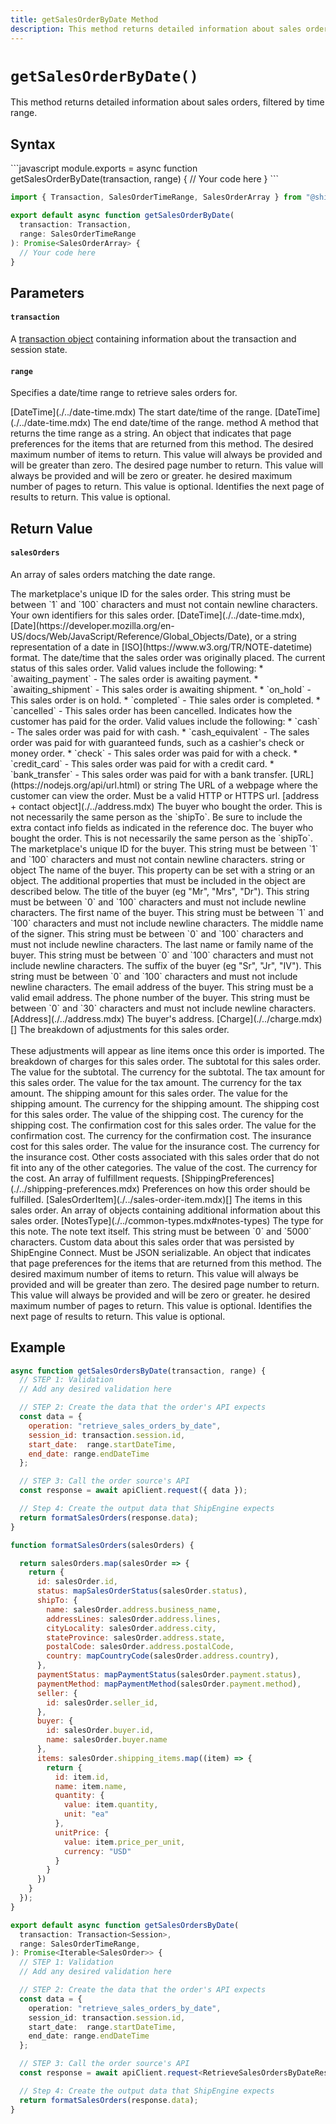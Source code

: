 ```yaml
---
title: getSalesOrderByDate Method
description: This method returns detailed information about sales orders, filtered by time range.
---
```



`getSalesOrderByDate()`
===========================
This method returns detailed information about sales orders, filtered by time range.


Syntax
-----------------------------------------------
<CodeWrapper>
```javascript
module.exports = async function getSalesOrderByDate(transaction, range) {
  // Your code here
}
```

```typescript
import { Transaction, SalesOrderTimeRange, SalesOrderArray } from "@shipengine/connect-sdk";

export default async function getSalesOrderByDate(
  transaction: Transaction,
  range: SalesOrderTimeRange
): Promise<SalesOrderArray> {
  // Your code here
}
```
</CodeWrapper>



Parameters
-----------------------------------------------

#### `transaction`
A [transaction object](../transaction.mdx) containing information about the transaction and session state.

#### `range`
Specifies a date/time range to retrieve sales orders for.

<Reference>

  <Field name="startDateTime" nullable={true}>
    <Type>
      [DateTime](./../date-time.mdx)
    </Type>
    <Description>
      The start date/time of the range.
    </Description>
  </Field>

  <Field name="endDateTime" nullable={true}>
    <Type>
      [DateTime](./../date-time.mdx)
    </Type>
    <Description>
      The end date/time of the range.
    </Description>
  </Field>

  <Field name="toString" nullable={false}>
    <Type>
      method
    </Type>
    <Description>
      A method that returns the time range as a string.
    </Description>
  </Field>

  <Field name="paging" type="object" nullable={false}>
    <Description>
      An object that indicates that page preferences for the items that are returned from this method.
    </Description>
  </Field>

  <Field name="paging.pageSize" type="number" nullable={false}>
    <Description>
      The desired maximum number of items to return. This value will always be provided and will be greater than zero.
    </Description>
  </Field>

  <Field name="paging.pageNumber" type="number" nullable={true}>
    <Description>
      The desired page number to return. This value will always be provided and will be zero or greater.
    </Description>
  </Field>

  <Field name="paging.pageCount" type="number" nullable={false}>
    <Description>
      he desired maximum number of pages to return. This value is optional.
    </Description>
  </Field>

  <Field name="paging.cursor" type="string" nullable={true}>
    <Description>
      Identifies the next page of results to return. This value is optional.
    </Description>
  </Field>

</Reference>



Return Value
-----------------------------------------------
#### `salesOrders`
An array of sales orders matching the date range.

<Reference>

  <Field name="id" type="string" required={true}>
    <Description>
      The marketplace's unique ID for the sales order. This string must be between `1` and `100` characters and must not contain newline characters.
    </Description>
  </Field>

  <Field name="identifiers" type="object" required={false}>
    <Description>
      Your own identifiers for this sales order.
    </Description>
  </Field>

  <Field name="createdDateTime" required={true}>
    <Type>
      [DateTime](./../date-time.mdx), <br/>
      [Date](https://developer.mozilla.org/en-US/docs/Web/JavaScript/Reference/Global_Objects/Date), or a string representation of a date in [ISO](https://www.w3.org/TR/NOTE-datetime) format.
    </Type>
    <Description>
      The date/time that the sales order was originally placed.
    </Description>
  </Field>

  <Field name="status" type="string" required={true}>
    <Description>
      The current status of this sales order. Valid values include the following:
      * `awaiting_payment` - The sales order is awaiting payment.
      * `awaiting_shipment` - This sales order is awaiting shipment.
      * `on_hold` - This sales order is on hold.
      * `completed` - Thie sales order is completed.
      * `cancelled` - This sales order has been cancelled.
    </Description>
  </Field>

  <Field name="paymentMethod" type="string" required={false}>
    <Description>
      Indicates how the customer has paid for the order. Valid values include the following:
      * `cash` - The sales order was paid for with cash.
      * `cash_equivalent` - The sales order was paid for with guaranteed funds, such as a cashier's check or money order.
      * `check` - This sales order was paid for with a check.
      * `credit_card` - This sales order was paid for with a credit card.
      * `bank_transfer` - This sales order was paid for with a bank transfer.
    </Description>
  </Field>

  <Field name="orderURL" required={false}>
    <Type>
      [URL](https://nodejs.org/api/url.html) or string
    </Type>
    <Description>
      The URL of a webpage where the customer can view the order.  Must be a valid HTTP or HTTPS url.
    </Description>
  </Field>

  <Field name="shipTo" required={true}>
    <Type>
      [address + contact object](./../address.mdx)
    </Type>
    <Description>
      The buyer who bought the order. This is not necessarily the same person as the `shipTo`. Be sure to include the extra contact info fields as indicated in the reference doc.
    </Description>
  </Field>

  <Field name="buyer" type="object" required={true}>
    <Description>
      The buyer who bought the order. This is not necessarily the same person as the `shipTo`.
    </Description>
  </Field>

  <Field name="buyer.id" type="string" required={true}>
    <Description>
      The marketplace's unique ID for the buyer. This string must be between `1` and `100` characters and must not contain newline characters.
    </Description>
  </Field>

  <Field name="buyer.name" required={true}>
    <Type>
      string or object
    </Type>
    <Description>
      The name of the buyer. This property can be set with a string or an object. The additional properties that must be included in the object are described below.
    </Description>
  </Field>

  <Field name="buyer.name.title" type="string" required={false}>
    <Description>
      The title of the buyer (eg "Mr", "Mrs", "Dr"). This string must be between `0` and `100` characters and must not include newline characters.
    </Description>
  </Field>

  <Field name="buyer.name.given" type="string" required={true}>
    <Description>
      The first name of the buyer. This string must be between `1` and `100` characters and must not include newline characters.
    </Description>
  </Field>

  <Field name="buyer.name.middle" type="string" required={false}>
    <Description>
      The middle name of the signer. This string must be between `0` and `100` characters and must not include newline characters.
    </Description>
  </Field>

  <Field name="buyer.name.family" type="string" required={false}>
    <Description>
      The last name or family name of the buyer. This string must be between `0` and `100` characters and must not include newline characters.
    </Description>
  </Field>

  <Field name="buyer.name.suffix" type="string" required={false}>
    <Description>
      The suffix of the buyer (eg "Sr", "Jr", "IV"). This string must be between `0` and `100` characters and must not include newline characters.
    </Description>
  </Field>

  <Field name="buyer.email" type="string" required={false}>
    <Description>
      The email address of the buyer. This string must be a valid email address.
    </Description>
  </Field>

  <Field name="buyer.phoneNumber" type="string" required={false}>
    <Description>
      The phone number of the buyer. This string must be between `0` and `30` characters and must not include newline characters.
    </Description>
  </Field>

  <Field name="buyer.address" required={false}>
    <Type>
      [Address](./../address.mdx)
    </Type>
    <Description>
      The buyer's address.
    </Description>
  </Field>

  <Field name="adjustments" required={false}>
    <Type>
      [Charge](./../charge.mdx)[]
    </Type>
    <Description>
      The breakdown of adjustments for this sales order. <br/> <br/> These adjustments will appear as line items once this order is imported.
    </Description>
  </Field>

  <Field name="charges" type="object" required={false}>
    <Description>
      The breakdown of charges for this sales order.
    </Description>
  </Field>

  <Field name="charges.subTotal" type="object" required={false}>
    <Description>
      The subtotal for this sales order.
    </Description>
  </Field>

  <Field name="charges.subTotal.value" type="number" required={true}>
    <Description>
      The value for the subtotal.
    </Description>
  </Field>

  <Field name="charges.subTotal.currency" type="string" required={true}>
    <Description>
      The currency for the subtotal.
    </Description>
  </Field>

  <Field name="charges.taxAmount" type="object" required={false}>
    <Description>
      The tax amount for this sales order.
    </Description>
  </Field>

  <Field name="charges.taxAmount.value" type="number" required={true}>
    <Description>
      The value for the tax amount.
    </Description>
  </Field>

  <Field name="charges.taxAmount.currency" type="string" required={true}>
    <Description>
      The currency for the tax amount.
    </Description>
  </Field>

  <Field name="charges.shippingAmount" type="object" required={false}>
    <Description>
      The shipping amount for this sales order.
    </Description>
  </Field>

  <Field name="charges.shippingAmount.value" type="number" required={true}>
    <Description>
      The value for the shipping amount.
    </Description>
  </Field>

  <Field name="charges.shippingAmount.currency" type="string" required={true}>
    <Description>
      The currency for the shipping amount.
    </Description>
  </Field>

  <Field name="charges.shippingCost" type="object" required={false}>
    <Description>
      The shipping cost for this sales order.
    </Description>
  </Field>

  <Field name="charges.shippingCost.value" type="number" required={true}>
    <Description>
      The value of the shipping cost.
    </Description>
  </Field>

  <Field name="charges.shippingCost.currency" type="string" required={true}>
    <Description>
      The curency for the shipping cost.
    </Description>
  </Field>

  <Field name="charges.confirmationCost" type="object" required={false}>
    <Description>
      The confirmation cost for this sales order.
    </Description>
  </Field>

  <Field name="charges.confirmationCost.value" type="number" required={true}>
    <Description>
      The value for the confirmation cost.
    </Description>
  </Field>

  <Field name="charges.confirmationCost.currency" type="string" required={true}>
    <Description>
      The currency for the confirmation cost.
    </Description>
  </Field>

  <Field name="charges.insuranceCost" type="object" required={false}>
    <Description>
      The insurance cost for this sales order.
    </Description>
  </Field>

  <Field name="charges.insuranceCost.value" type="number" required={true}>
    <Description>
      The value for the insurance cost.
    </Description>
  </Field>

  <Field name="charges.insuranceCost.currency" type="string" required={true}>
    <Description>
      The currency for the insurance cost.
    </Description>
  </Field>

  <Field name="charges.otherCost" type="object" required={false}>
    <Description>
      Other costs associated with this sales order that do not fit into any of the other categories.
    </Description>
  </Field>

  <Field name="charges.otherCost.value" type="number" required={true}>
    <Description>
      The value of the cost.
    </Description>
  </Field>

  <Field name="charges.otherCost.currency" type="string" required={true}>
    <Description>
      The currency for the cost.
    </Description>
  </Field>

  <Field name="requestedFulfillments" type="object[]" required={true}>
    <Description>
      An array of fulfillment requests.
    </Description>
  </Field>

  <Field name="requestedFulfillments[].shippingPreferences" required={false}>
    <Type>
      [ShippingPreferences](./../shipping-preferences.mdx)
    </Type>
    <Description>
      Preferences on how this order should be fulfilled.
    </Description>
  </Field>

  <Field name="requestedFulfillments[].items" required={true}>
    <Type>
      [SalesOrderItem](./../sales-order-item.mdx)[]
    </Type>
    <Description>
      The items in this sales order.
    </Description>
  </Field>

  <Field name="notes" type="object[]" required={false}>
    <Description>
      An array of objects containing additional information about this sales order.
    </Description>
  </Field>

  <Field name="notes[].type" required={true}>
    <Type>
      [NotesType](./../common-types.mdx#notes-types)
    </Type>
    <Description>
      The type for this note.
    </Description>
  </Field>

  <Field name="notes[].text" type="string" required={true}>
    <Description>
      The note text itself. This string must be between `0` and `5000` characters.
    </Description>
  </Field>

  <Field name="metadata" type="object" required={false}>
    <Description>
      Custom data about this sales order that was persisted by ShipEngine Connect. Must be JSON serializable.
    </Description>
  </Field>

  <Field name="paging" type="object" required={false}>
    <Description>
      An object that indicates that page preferences for the items that are returned from this method.
    </Description>
  </Field>

  <Field name="paging.pageSize" type="number" required={false}>
    <Description>
      The desired maximum number of items to return. This value will always be provided and will be greater than zero.
    </Description>
  </Field>

  <Field name="paging.pageNumber" type="number" required={false}>
    <Description>
      The desired page number to return. This value will always be provided and will be zero or greater.
    </Description>
  </Field>

  <Field name="paging.pageCount" type="number">
    <Description>
      he desired maximum number of pages to return. This value is optional.
    </Description>
  </Field>

  <Field name="paging.cursor" type="string" required={false}>
    <Description>
      Identifies the next page of results to return. This value is optional.
    </Description>
  </Field>

</Reference>



Example
-----------------------------------------------
```javascript
async function getSalesOrdersByDate(transaction, range) {
  // STEP 1: Validation
  // Add any desired validation here

  // STEP 2: Create the data that the order's API expects
  const data = {
    operation: "retrieve_sales_orders_by_date",
    session_id: transaction.session.id,
    start_date:  range.startDateTime,
    end_date: range.endDateTime
  };

  // STEP 3: Call the order source's API
  const response = await apiClient.request({ data });

  // Step 4: Create the output data that ShipEngine expects
  return formatSalesOrders(response.data);
}

function formatSalesOrders(salesOrders) {

  return salesOrders.map(salesOrder => {
    return {
      id: salesOrder.id,
      status: mapSalesOrderStatus(salesOrder.status),
      shipTo: {
        name: salesOrder.address.business_name,
        addressLines: salesOrder.address.lines,
        cityLocality: salesOrder.address.city,
        stateProvince: salesOrder.address.state,
        postalCode: salesOrder.address.postalCode,
        country: mapCountryCode(salesOrder.address.country),
      },
      paymentStatus: mapPaymentStatus(salesOrder.payment.status),
      paymentMethod: mapPaymentMethod(salesOrder.payment.method),
      seller: {
        id: salesOrder.seller_id,
      },
      buyer: {
        id: salesOrder.buyer.id,
        name: salesOrder.buyer.name
      },
      items: salesOrder.shipping_items.map((item) => {
        return {
          id: item.id,
          name: item.name,
          quantity: {
            value: item.quantity,
            unit: "ea"
          },
          unitPrice: {
            value: item.price_per_unit,
            currency: "USD"
          }
        }
      })
    }
  });
}
```
```typescript
export default async function getSalesOrdersByDate(
  transaction: Transaction<Session>,
  range: SalesOrderTimeRange,
): Promise<Iterable<SalesOrder>> {
  // STEP 1: Validation
  // Add any desired validation here

  // STEP 2: Create the data that the order's API expects
  const data = {
    operation: "retrieve_sales_orders_by_date",
    session_id: transaction.session.id,
    start_date:  range.startDateTime,
    end_date: range.endDateTime
  };

  // STEP 3: Call the order source's API
  const response = await apiClient.request<RetrieveSalesOrdersByDateResponse>({ data });

  // Step 4: Create the output data that ShipEngine expects
  return formatSalesOrders(response.data);
}
```
